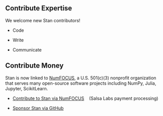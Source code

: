 ## Contribute Expertise

We welcome new Stan contributors!

* Code

* Write

* Communicate


## Contribute Money

Stan is now linked to [NumFOCUS](https://numfocus.org/), a
U.S. 501(c)(3) nonprofit organization that serves many open-source software projects
including NumPy, Julia, Jupyter, ScikitLearn.


* [Contribute to Stan via NumFOCUS](https://numfocus.salsalabs.org/donate-to-stan) &nbsp;&nbsp; (Salsa Labs payment processing)

* [Sponsor Stan via GitHub](https://github.com/sponsors/stan-dev)
